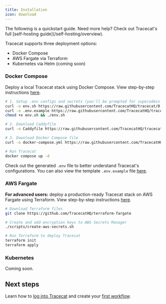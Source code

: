 ```yaml
---
title: Installation
icon: download
---
```



<Info>
  The following is a quickstart guide. Need more help? Check out Tracecat's full
  [self-hosting guide](/self-hosting/overview).
</Info>

Tracecat supports three deployment options:

- Docker Compose
- AWS Fargate via Terraform
- Kubernetes via Helm (coming soon)

### Docker Compose

<DeploymentNote />

Deploy a local Tracecat stack using Docker Compose. View step-by-step instructions [here](https://docs.tracecat.com/self-hosting/deployment-options/docker-compose).

<BasicAuthWarning />

```bash
# 1. Setup .env configs and secrets (you'll be prompted for superadmin email)
curl -o env.sh https://raw.githubusercontent.com/TracecatHQ/tracecat/0.42.4/env.sh
curl -o .env.example https://raw.githubusercontent.com/TracecatHQ/tracecat/0.42.4/.env.example
chmod +x env.sh && ./env.sh

# 2. Download Caddyfile
curl -o Caddyfile https://raw.githubusercontent.com/TracecatHQ/tracecat/0.42.4/Caddyfile

# 3. Download Docker Compose file
curl -o docker-compose.yml https://raw.githubusercontent.com/TracecatHQ/tracecat/0.42.4/docker-compose.yml

# Run Tracecat
docker compose up -d
```

<PublicUrlNote />

Check out the generated `.env` file to better understand Tracecat's configurations.
You can also view the template `.env.example` file [here](https://github.com/TracecatHQ/tracecat/blob/0.42.4/.env.example).

### AWS Fargate

**For advanced users:** deploy a production-ready Tracecat stack on AWS Fargate using Terraform. View step-by-step instructions [here](https://docs.tracecat.com/self-hosting/deployment-options/aws-ecs).

```bash
# Download Terraform files
git clone https://github.com/TracecatHQ/terraform-fargate

# Create and add encryption keys to AWS Secrets Manager
./scripts/create-aws-secrets.sh

# Run Terraform to deploy Tracecat
terraform init
terraform apply
```

### Kubernetes

Coming soon.

## Next steps

Learn how to [log into Tracecat](/quickstart/admin) and create your [first workflow](/quickstart/tutorial).
